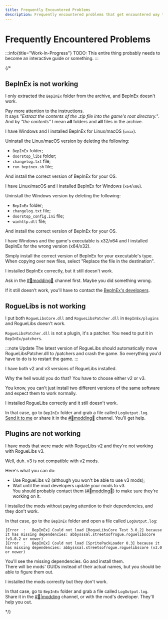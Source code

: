```yaml
---
title: Frequently Encountered Problems
description: Frequently encountered problems that get encountered way too frequently. No, Linux is not compatible with Windows. No, you can't just install half of the program and get it to work. And no, the gnomes in your computer box can't magically install everything for you (not yet). Just read the instructions. Carefully.
---
```


# Frequently Encountered Problems

:::info{title="Work-In-Progress"}
TODO: This entire thing probably needs to become an interactive guide or something.
:::

{/*
## BepInEx is not working

<FAQ>
<Question>

I only extracted the `BepInEx` folder from the archive, and BepInEx doesn't work.

</Question>

Pay more attention to the instructions.  
It says *"Extract the contents of the .zip file into the game's root directory."*.  
And by *"the contents"* I mean **all** folders and **all** files in the archive.

</FAQ>

<FAQ>
<Question>

I have Windows and I installed BepInEx for Linux/macOS (`unix`).

</Question>

Uninstall the Linux/macOS version by deleting the following:
- `BepInEx` folder;
- `doorstop_libs` folder;
- `changelog.txt` file;
- `run_bepinex.sh` file;

And install the correct version of BepInEx for your OS.

</FAQ>

<FAQ>
<Question>

I have Linux/macOS and I installed BepInEx for Windows (`x64`/`x86`).

</Question>

Uninstall the Windows version by deleting the following:
- `BepInEx` folder;
- `changelog.txt` file;
- `doorstop_config.ini` file;
- `winhttp.dll` file;

And install the correct version of BepInEx for your OS.

</FAQ>

<FAQ>
<Question>I have Windows and the game's executable is x32/x64 and I installed BepInEx for the wrong version (x64/x32).</Question>

Simply install the correct version of BepInEx for your executable's type.  
When copying over new files, select "Replace the file in the destination".

</FAQ>

<FAQ>
<Question>I installed BepInEx correctly, but it still doesn't work.</Question>

Ask in the [#💬modding🔧](https://discord.gg/m3zuHSwQw2) channel first. Maybe you did something wrong.

If it still doesn't work, you'll have to contact the [BepInEx's developers](https://github.com/BepInEx/BepInEx/issues/new/choose).

</FAQ>

## RogueLibs is not working

<FAQ>
<Question>

I put both `RogueLibsCore.dll` and `RogueLibsPatcher.dll` in `BepInEx/plugins` and RogueLibs doesn't work.

</Question>

`RogueLibsPatcher.dll` is not a plugin, it's a patcher. You need to put it in `BepInEx/patchers`.

:::note Update
The latest version of RogueLibs should automatically move RogueLibsPatcher.dll to /patchers and crash the game. So everything you'd have to do is to restart the game.
:::

</FAQ>

<FAQ>
<Question>I have both v2 and v3 versions of RogueLibs installed.</Question>

Why the hell would you do that? You have to choose either v2 or v3.

You know, you can't just install two different versions of the same software and expect them to work normally.

</FAQ>

<FAQ>
<Question>I installed RogueLibs correctly and it still doesn't work.</Question>

In that case, go to `BepInEx` folder and grab a file called `LogOutput.log`.  
[Send it to me](https://discord.com/users/511178002277597185) or share it in the [#💬modding🔧](https://discord.gg/m3zuHSwQw2) channel. You'll get help.

</FAQ>

## Plugins are not working

<FAQ>
<Question>I have mods that were made with RogueLibs v2 and they're not working with RogueLibs v3.</Question>

Well, duh. v3 is not compatible with v2 mods.

Here's what you can do:
- Use RogueLibs v2 (although you won't be able to use v3 mods);
- Wait until the mod developers update your mods to v3.  
  You should probably contact them ([#💬modding🔧](https://discord.gg/m3zuHSwQw2)) to make sure they're working on it.

</FAQ>

<FAQ>
<Question>I installed the mods without paying attention to their dependencies, and they don't work.</Question>

In that case, go to the `BepInEx` folder and open a file called `LogOutput.log`:

```
[Error  :   BepInEx] Could not load [RogueLibsCore Test 3.0.2] because it has missing dependencies: abbysssal.streetsofrogue.roguelibscore (v3.0.2 or newer)
[Error  :   BepInEx] Could not load [SpritePackLoader 0.3] because it has missing dependencies: abbysssal.streetsofrogue.roguelibscore (v3.0 or newer)
```

You'll see the missing dependencies. Go and install them.  
There will be mods' GUIDs instead of their actual names, but you should be able to figure them out.

</FAQ>

<FAQ>
<Question>I installed the mods correctly but they don't work.</Question>

In that case, go to `BepInEx` folder and grab a file called `LogOutput.log`.  
Share it in the [#🔧|modding](https://discord.gg/m3zuHSwQw2) channel, or with the mod's developer. They'll help you out.

</FAQ>
*/}
